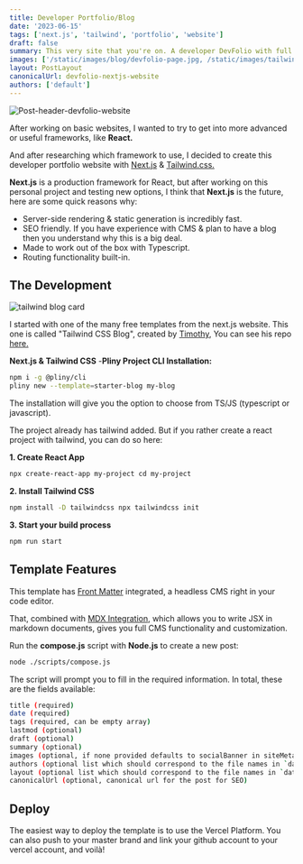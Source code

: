 ```yaml
---
title: Developer Portfolio/Blog
date: '2023-06-15'
tags: ['next.js', 'tailwind', 'portfolio', 'website']
draft: false
summary: This very site that you're on. A developer DevFolio with full CMS functionality & MDX integration, created with Next.js & Tailwind.
images: ['/static/images/blog/devfolio-page.jpg, /static/images/tailwind-blog-card.png']
layout: PostLayout
canonicalUrl: devfolio-nextjs-website
authors: ['default']
---
```


![Post-header-devfolio-website](/static/images/blog/devfolio-page.jpg)

After working on basic websites, I wanted to try to get into more advanced or useful frameworks, like **React.**

And after researching which framework to use, I decided to create this developer portfolio website with [Next.js](https://nextjs.org/) & [Tailwind.css.](https://tailwindcss.com/)

**Next.js** is a production framework for React, but after working on this personal project and testing new options, I think that **Next.js** is the future, here are some quick reasons why:

- Server-side rendering & static generation is incredibly fast.
- SEO friendly. If you have experience with CMS & plan to have a blog then you understand why this is a big deal.
- Made to work out of the box with Typescript.
- Routing functionality built-in.

## The Development

![tailwind blog card](/static/images/tailwind-blog-card.png)

I started with one of the many free templates from the next.js website. This one is called "Tailwind CSS Blog", created by [Timothy](https://www.timlrx.com/), You can see his repo [here.](https://github.com/timlrx/tailwind-nextjs-starter-blog)

<b>Next.js & Tailwind CSS</b> -<b>Pliny Project CLI Installation:</b>

```bash
npm i -g @pliny/cli
pliny new --template=starter-blog my-blog
```

The installation will give you the option to choose from TS/JS (typescript or javascript).

The project already has tailwind added. But if you rather create a react project with tailwind, you can do so here:

<b>1. Create React App</b>

```bash
npx create-react-app my-project cd my-project
```

<b>2. Install Tailwind CSS</b>

```bash
npm install -D tailwindcss npx tailwindcss init
```

<b>3. Start your build process</b>

```bash
npm run start
```

## Template Features

This template has [Front Matter](https://frontmatter.codes/) integrated, a headless CMS right in your code editor.

That, combined with [MDX Integration](https://mdxjs.com/), which allows you to write JSX in markdown documents, gives you full CMS functionality and customization.

Run the <b>compose.js</b> script with <b>Node.js</b> to create a new post:

```bash
node ./scripts/compose.js
```

The script will prompt you to fill in the required information. In total, these are the fields available:

```bash
title (required)
date (required)
tags (required, can be empty array)
lastmod (optional)
draft (optional)
summary (optional)
images (optional, if none provided defaults to socialBanner in siteMetadata config)
authors (optional list which should correspond to the file names in `data/authors`. Uses `default` if none is specified)
layout (optional list which should correspond to the file names in `data/layouts`)
canonicalUrl (optional, canonical url for the post for SEO)
```

## Deploy

The easiest way to deploy the template is to use the Vercel Platform. You can also push to your master brand and link your github account to your vercel account, and voilà!

